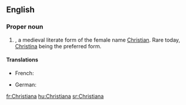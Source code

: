 ==English==

===Proper noun===
{{en-proper noun}}

# {{given name|female|from=Ancient Greek}}, a medieval literate form of the female name [[Christian]]. Rare today, [[Christina]] being the preferred form.

====Translations====
{{top}}
* French: {{t+|fr|Christiane}}
{{mid}}
* German: {{t-|de|Christiane}}
{{bottom}}

[[fr:Christiana]]
[[hu:Christiana]]
[[sr:Christiana]]